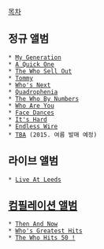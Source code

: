 [[목차]]

== 정규 앨범 ==
 * [[My Generation]]
 * [[A Quick One]]
 * [[The Who Sell Out]]
 * [[Tommy(앨범)|Tommy]]
 * [[Who's Next]]
 * [[Quadrophenia]]
 * [[The Who By Numbers]]
 * [[Who Are You]]
 * [[Face Dances]]
 * [[It's Hard]]
 * [[Endless Wire]]
 * [[TBA]] (2015. 여름 발매 예정)

== 라이브 앨범 ==
 * [[Live At Leeds]]

== [[컴필레이션 앨범]] ==

 * [[Then And Now]]
 * [[Who's Greatest Hits]]
 * [[The Who Hits 50 !]]
